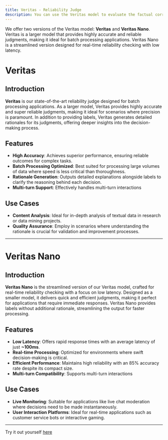 ```yaml
---
title: Veritas - Reliability Judge
description: You can use the Veritas model to evaluate the factual correctness of model outputs, ensuring that the responses are accurate and free from hallucinated content.
---
```


We offer two versions of the Veritas model: **Veritas** and **Veritas Nano**. Veritas is a larger model that provides highly accurate and reliable judgments, making it ideal for batch processing applications. Veritas Nano is a streamlined version designed for real-time reliability checking with low latency.

# Veritas

## Introduction

**Veritas** is our state-of-the-art reliability judge designed for batch processing applications. As a larger model, Veritas provides highly accurate and super reliable judgments, making it ideal for scenarios where precision is paramount. In addition to providing labels, Veritas generates detailed rationales for its judgments, offering deeper insights into the decision-making process.

## Features

- **High Accuracy**: Achieves superior performance, ensuring reliable outcomes for complex tasks.
- **Batch Processing Optimized**: Best suited for processing large volumes of data where speed is less critical than thoroughness.
- **Rationale Generation**: Outputs detailed explanations alongside labels to clarify the reasoning behind each decision.
- **Multi-turn Support**: Effectively handles multi-turn interactions

## Use Cases

- **Content Analysis**: Ideal for in-depth analysis of textual data in research or data mining projects.
- **Quality Assurance**: Employ in scenarios where understanding the rationale is crucial for validation and improvement processes.

---

# Veritas Nano

## Introduction

**Veritas Nano** is the streamlined version of our Veritas model, crafted for real-time reliability checking with a focus on low latency. Designed as a smaller model, it delivers quick and efficient judgments, making it perfect for applications that require immediate responses. Veritas Nano provides labels without additional rationale, streamlining the output for faster processing.

## Features

- **Low Latency**: Offers rapid response times with an average latency of just **~100ms**.
- **Real-time Processing**: Optimized for environments where swift decision-making is critical.
- **Efficient Performance**: Maintains high reliability with an 85% accuracy rate despite its compact size.
- **Multi-turn Compatibility**: Supports multi-turn interactions

## Use Cases

- **Live Monitoring**: Suitable for applications like live chat moderation where decisions need to be made instantaneously.
- **User Interaction Platforms**: Ideal for real-time applications such as customer service bots or interactive gaming.

---

Try it out yourself [here](https://drive.google.com/file/d/1fsur4BlSGAjnWnicHHfN6_9fDGVew0JN/view?usp=sharing)
